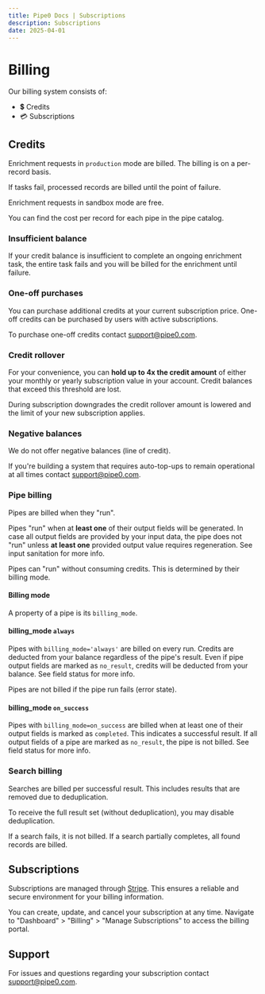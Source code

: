 ```yaml
---
title: Pipe0 Docs | Subscriptions
description: Subscriptions
date: 2025-04-01
---
```


# Billing

Our billing system consists of:

- 💲 Credits
- 💳 Subscriptions

## Credits

Enrichment requests in `production` mode are billed. The billing is on a per-record basis.

If tasks fail, processed records are billed until the point of failure.

Enrichment requests in <AppLink linkType="testMode">sandbox</AppLink> mode are free.

You can find the cost per record for each pipe in the <AppLink linkType="pipeCatalog">pipe catalog</AppLink>.

### Insufficient balance

If your credit balance is insufficient to complete an ongoing enrichment task, the entire task fails and you will be billed
for the enrichment until failure.

### One-off purchases

You can purchase additional credits at your current subscription price. One-off credits can be purchased by
users with active subscriptions.

To purchase one-off credits contact [support@pipe0.com](mailto:support@pipe0.com).

### Credit rollover

For your convenience, you can **hold up to 4x the credit amount** of either your monthly or yearly 
subscription value in your account. Credit balances that exceed this threshold are lost.

During subscription downgrades the credit rollover amount is lowered and the limit of your new subscription applies.

### Negative balances

We do not offer negative balances (line of credit).

If you're building a system that requires auto-top-ups to remain operational at all times contact [support@pipe0.com](mailto:support@pipe0.com).

### Pipe billing

Pipes are billed when they "run".

Pipes "run" when at **least one** of their output fields will be generated. In case all output fields are provided 
by your input data, the pipe does not "run" unless **at least one** provided output value requires regeneration. See 
<AppLink linkType="inputSanitation">input sanitation</AppLink> for more info.

Pipes can "run" without consuming credits. This is determined by their <AppLink linkType="billingMode">billing mode</AppLink>.

#### Billing mode

A property of a pipe is its `billing_mode`.

#### billing_mode `always`

Pipes with `billing_mode='always'` are billed on every run. Credits are deducted from your balance regardless of 
the pipe's result. Even if pipe output fields are marked as `no_result`, credits will be deducted
from your balance. See <AppLink linkType="fieldStatus">field status</AppLink> for more info.

Pipes are not billed if the pipe run fails (error state).

#### billing_mode `on_success`

Pipes with `billing_mode=on_success` are billed when at least one of their output fields is marked 
as `completed`. This indicates a successful result. If all output fields of a pipe are marked as `no_result`, the pipe is not billed.
See <AppLink linkType="fieldStatus">field status</AppLink> for more info.

### Search billing

Searches are billed per successful result. This includes results that are removed due to deduplication.

To receive the full result set (without deduplication), you may disable deduplication.

If a search fails, it is not billed. If a search partially completes, all found records are billed.

## Subscriptions

Subscriptions are managed through [Stripe](https://stripe.com). 
This ensures a reliable and secure environment for your billing information.

You can create, update, and cancel your subscription at any time.
Navigate to "Dashboard" > "Billing" > "Manage Subscriptions"
to access the billing portal.



## Support

For issues and questions regarding your subscription contact [support@pipe0.com](mailto:support@pipe0.com).